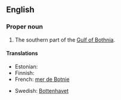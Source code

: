==English==

===Proper noun===
{{en-proper noun}}

# The southern part of the [[Gulf of Bothnia]].

====Translations====
{{trans-top|southern part of the Gulf of Bothnia}}
* Estonian: {{t-|et|Selkämeri}}
* Finnish: {{t-|fi|Selkämeri}}
* French: [[mer de Botnie]] {{f}}
{{trans-mid}}
* Swedish: [[Bottenhavet]] {{n}}
{{trans-bottom}}